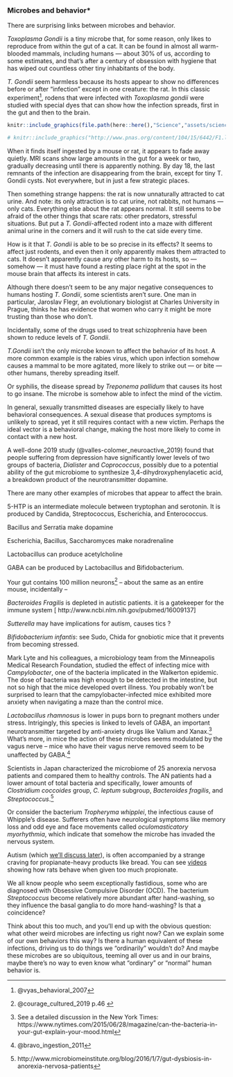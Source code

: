 ### Microbes and behavior* {#scienceMicrobesBehavior}

There are surprising links between microbes and behavior.

_Toxoplasma Gondii_ is a tiny microbe that, for some reason, only likes to reproduce from within the gut of a cat. It can be found in almost all warm-blooded mammals, including humans — about 30% of us, according to some estimates, and that's after a century of obsession with hygiene that has wiped out countless other tiny inhabitants of the body.

_T. Gondii_ seem harmless because its hosts appear to show no differences before or after "infection" except in one creature: the rat. In this classic experiment^[@vyas_behavioral_2007], rodens that were infected with _Toxoplasma gondii_ were studied with special dyes that can show how the infection spreads, first in the gut and then to the brain. 

```r

knitr::include_graphics(file.path(here::here(),"Science","assets/scienceRatsTaxoplasmaF1large.jpg"))

# knitr::include_graphics("http://www.pnas.org/content/104/15/6442/F1.large.jpg")

```

When it finds itself ingested by a mouse or rat, it appears to fade away quietly. MRI scans show large amounts in the gut for a week or two, gradually decreasing until there is apparently nothing. By day 18, the last remnants of the infection are disappearing from the brain, except for tiny T. Gondii cysts. Not everywhere, but in just a few strategic places.

Then something strange happens: the rat is now unnaturally attracted to cat urine. And note: its only attraction is to cat urine, not rabbits, not humans — only cats. Everything else about the rat appears normal. It still seems to be afraid of the other things that scare rats: other predators, stressful situations. But put a _T. Gondii_-affected rodent into a maze with different animal urine in the corners and it will rush to the cat side every time.

How is it that _T. Gondii_ is able to be so precise in its effects? It seems to affect just rodents, and even then it only apparently makes them attracted to cats. It doesn’t apparently cause any other harm to its hosts, so — somehow — it must have found a resting place right at the spot in the mouse brain that affects its interest in cats.

Although there doesn’t seem to be any major negative consequences to humans hosting _T. Gondii_, some scientists aren’t sure. One man in particular, Jaroslav Flegr, an evolutionary biologist at Charles University in Prague, thinks he has evidence that women who carry it might be more trusting than those who don’t. 

Incidentally, some of the drugs used to treat schizophrenia have been shown to reduce levels of _T. Gondii_. 

_T.Gondii_ isn’t the only microbe known to affect the behavior of its host. A more common example is the rabies virus, which upon infection somehow causes a mammal to be more agitated, more likely to strike out — or bite — other humans, thereby spreading itself.

Or syphilis, the disease spread by _Treponema pallidum_ that causes its host to go insane. The microbe is somehow able to infect the mind of the victim.

In general, sexually transmitted diseases are especially likely to have behavioral consequences. A sexual disease that produces symptoms is unlikely to spread, yet it still requires contact with a new victim. Perhaps the ideal vector is a behavioral change, making the host more likely to come in contact with a new host.

A well-done 2019 study (@valles-colomer_neuroactive_2019) found that people suffering from depression have significantly lower levels of two groups of bacteria, *Dialister* and *Coprococcus*, possibly due to a potential ability of the gut microbiome to synthesize 3,4-dihydroxyphenylacetic acid, a breakdown product of the neurotransmitter dopamine.


There are many other examples of microbes that appear to affect the brain.

5-HTP is an intermediate molecule between tryptophan and serotonin.  It is produced by Candida, Streptococcus, Escherichia, and Enterococcus.  

Bacillus and Serratia make dopamine

Escherichia, Bacillus, Saccharomyces make noradrenaline

Lactobacillus can produce acetylcholine

GABA can be produced by Lactobacillus and Bifidobacterium.

Your gut contains 100 million neurons^[@courage_cultured_2019 p.46 ] -- about the same as an entire mouse, incidentally --



_Bacteroides Fragilis_ is depleted in autistic patients. it is a gatekeeper for the immune system [ http://www.ncbi.nlm.nih.gov/pubmed/16009137]


_Sutterella_ may have implications for autism, causes tics ?


_Bifidobacterium infantis_:  see Sudo, Chida for gnobiotic mice that it prevents from becoming stressed.


Mark Lyte and his colleagues, a microbiology team from the Minneapolis Medical Research Foundation, studied the effect of infecting mice with
_Campylobacter_, one of the bacteria implicated in the Walkerton epidemic. The dose of bacteria was high enough to be detected in the intestine, but not so high that the mice developed overt illness. You probably won’t be surprised to learn that the campylobacter-infected mice exhibited more anxiety when navigating a maze than the control mice.


_Lactobacillus rhamnosus_ is lower in pups born to pregnant mothers under stress. Intrigingly, this species is linked to levels of GABA, an important neurotransmitter targeted by anti-anxiety drugs like Valium and Xanax.^[See a detailed discussion in the New York Times: https://www.nytimes.com/2015/06/28/magazine/can-the-bacteria-in-your-gut-explain-your-mood.html] What's more, in mice the action of these microbes seems modulated by the vagus nerve -- mice who have their vagus nerve removed seem to be unaffected by GABA.^[@bravo_ingestion_2011]


Scientists in Japan characterized the microbiome of 25 anorexia nervosa patients and compared them to healthy controls. The AN patients had a lower amount of total bacteria and specifically, lower amounts of _Clostridium coccoides_ group, _C. leptum_ subgroup, _Bacteroides fragilis_, and _Streptococcus_.^[http://www.microbiomeinstitute.org/blog/2016/1/7/gut-dysbiosis-in-anorexia-nervosa-patients]  

Or consider the bacterium _Tropheryma whipplei_, the infectious cause of Whipple's disease. Sufferers often have neurological symptoms like memory loss and odd eye and face movements called _oculomasticatory myorhythmia_, which indicate that somehow the microbe has invaded the nervous system.

Autism (which [we'll discuss later](#caseStudyAutism)), is often accompanied by a strange craving for propianate-heavy products like bread. You can see [videos](https://www.youtube.com/watch?v=WNKsTCXpdGI) showing how rats behave when given too much propionate. 

We all know people who seem exceptionally fastidious, some who are diagnosed with Obsessive Compulsive Disorder (OCD).  The bacterium _Streptococcus_  become relatively more abundant after hand-washing, so they influence the basal ganglia to do more hand-washing? Is that a coincidence?

Think about this too much, and you'll end up with the obvious question: what other weird microbes are infecting us right now? Can we explain some of our own behaviors this way? Is there a human equivalent of these infections, driving us to do things we “ordinarily” wouldn't do? And maybe these microbes are so ubiquitous, teeming all over us and in our brains, maybe there's no way to even know what “ordinary” or “normal” human behavior is.







